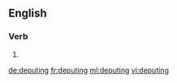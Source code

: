 
==English==

===Verb===
{{head|en|present participle}}

# {{present participle of|depute|lang=en|nocat=1}}

[[de:deputing]]
[[fr:deputing]]
[[ml:deputing]]
[[vi:deputing]]
